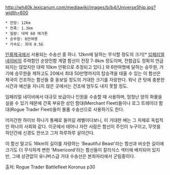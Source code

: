 {{{+1 '''Universe Class Mass Conveyor'''}}}

http://wh40k.lexicanum.com/mediawiki/images/b/b4/UniverseShip.jpg?width=600

 * 전장: 12km
 * 전폭: 1.3km
 * 질량: 대략 60 메가톤
 * 승무원: 6만여명
 * 가속도: 최대 0.5G

[[인류제국]]에서 사용되는 수송선 중 하나. 12km에 달하는 무식할 정도의 크기[* [[임페리얼 네이비]]의 주력함인 순양전함 계열 함선이 전장 7-8km 정도이며, 전함급도 정확히 언급되지는 않았지만 대략 10km 안팎으로 추정되고 있다.] 와 6만여명에 달하는 승무원, 거기에 승무원을 제하고도 20에서 최대 50만명까지의 탑승객을 태울 수 있는 이 함선은 제국이 건조하는 함선들 중 돋보일 정도의 거대한 크기를 자랑한다. 워낙 큰 탓에 충분한 시간과 예산을 지니지 않은 곳에서는 건조에 엄두도 내지 못할 정도.

임페리얼 네이비에서 대규모 보급이나 인원을 수송할 때 사용하며, 엄청난 양의 화물을 실을 수 있기 때문에 간혹 부유한 상인 함대(Merchant Fleet)들이나 로그 트레이더 함대(Rogue Trader Fleet)들이 물품 수송선으로 사용하기도 한다.

어지간한 하이브 하나가 통째로 들어갈 레벨이다보니, 이 거대한 배는 그 자체로 독립적인 하나의 사회와 같다. 이곳에서 태어나 자란 사람은 함선이 주인이 누구이고, 무엇을 하던간에 신경도 안쓰고 그저 하루하루 살아간다.

이 함선 말고도 16km의 길이를 자랑하는 'Beautiful Beast'라는 함선과 비슷한 길이에 크기도 더 무식하게 변한 'Misericord'라는 함선들이 칼리식스 섹터에 배치되어 있지만, 그에 상관없이 유니버스급 거대 수송선은 본좌자리에서 군림중이다.

출처: Rogue Trader Battlefleet Koronus p30

